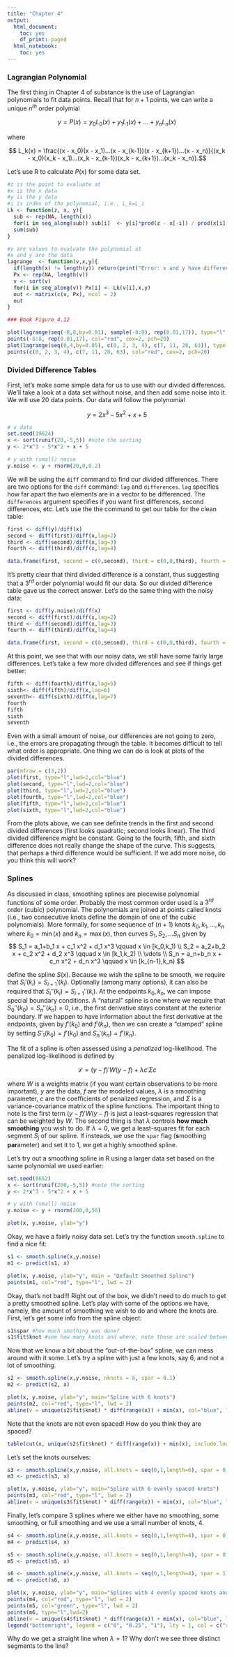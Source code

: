 ```yaml
---
title: "Chapter 4"
output:
  html_document:
    toc: yes
    df_print: paged
  html_notebook:
    toc: yes
---
```



### Lagrangian Polynomial
The first thing in Chapter 4 of substance is the use of Lagrangian polynomials to fit data points. Recall that for $n+1$ points, we can write a unique $n^{th}$ order polymial

$$
y = P(x) = y_0 L_0(x) + y_1 L_1(x) + ... + y_n L_n(x) 
$$

where 

$$ L_k(x) = \frac{(x - x_0)(x - x_1)...(x - x_{k-1})(x - x_{k+1})...(x - x_n)}{(x_k - x_0)(x_k - x_1)...(x_k - x_{k-1})(x_k - x_{k+1})...(x_k - x_n)}.$$

Let's use R to calculate $P(x)$ for some data set.

```r

#z is the point to evaluate at
#x is the x data
#y is the y data
#i is index of the polynomial, i.e., L_k=L_i
Lk <- function(z, x, y){
  sub <- rep(NA, length(x))
  for(i in seq_along(sub)) sub[i]  <- y[i]*prod(z - x[-i]) / prod(x[i] - x[-i])
  sum(sub)
}

#v are values to evaluate the polynomial at
#x and y are the data
lagrange  <- function(v,x,y){
  if(length(x) != length(y)) return(print("Error: x and y have different lengths."))
  Px <- rep(NA, length(v))
  v <- sort(v)
  for(i in seq_along(v)) Px[i] <- Lk(v[i],x,y)
  out <- matrix(c(v, Px), ncol = 2)
  out
}

### Book Figure 4.12

plot(lagrange(seq(-8,8,by=0.01), sample(-8:8), rep(0.01,17)), type="l", xlab="x", ylab="y", main = "High Order Approximation", lwd = 2, col="blue")
points(-8:8, rep(0.01,17), col="red", cex=2, pch=20)
plot(lagrange(seq(0,4,by=0.05), c(0, 2, 3, 4), c(7, 11, 28, 63)), type = "l", xlab="x", ylab="y", col="blue", lwd=2)
points(c(0, 2, 3, 4), c(7, 11, 28, 63), col="red", cex=2, pch=20)
```

### Divided Difference Tables

First, let's make some simple data for us to use with our divided differences. We'll take a look at a data set without noise, and then add some noise into it. We will use 20 data points. Our data will follow the polynomial

$$y = 2 x^3 - 5 x^2 + x + 5$$

```r
# x data
set.seed(19624)
x <- sort(runif(20,-5,5)) #note the sorting
y <- 2*x^3 - 5*x^2 + x + 5

# y with (small) noise
y.noise <- y + rnorm(20,0,0.2)
```

We will be using the `diff` command to find our divided differences. There are two options for the `diff` command: `lag` and `differences`. `lag` specifies how far apart the two elements are in a vector to be differenced. The `differences` argument specifies if you want first differences, second differences, etc. Let's use the the command to get our table for the clean table:

```r
first <- diff(y)/diff(x)
second <- diff(first)/diff(x,lag=2)
third <- diff(second)/diff(x,lag=3)
fourth <- diff(third)/diff(x,lag=4)

data.frame(first, second = c(0,second), third = c(0,0,third), fourth = c(0,0,0,fourth))
```

It's pretty clear that third divided difference is a constant, thus suggesting that a $3^{rd}$ order polynomial would fit our data. So our divided difference table gave us the correct answer. Let's do the same thing with the noisy data:

```r
first <- diff(y.noise)/diff(x)
second <- diff(first)/diff(x,lag=2)
third <- diff(second)/diff(x,lag=3)
fourth <- diff(third)/diff(x,lag=4)

data.frame(first, second = c(0,second), third = c(0,0,third), fourth = c(0,0,0,fourth))
```
At this point, we see that with our noisy data, we still have some fairly large differences. Let's take a few more divided differences and see if things get better:

```r
fifth <- diff(fourth)/diff(x,lag=5)
sixth<- diff(fifth)/diff(x,lag=6)
seventh<- diff(sixth)/diff(x,lag=7)
fourth
fifth
sixth
seventh
```

Even with a small amount of noise, our differences are not going to zero, i.e., the errors are propagating through the table. It becomes difficult to tell what order is appropriate. One thing we can do is look at plots of the divided differences.

```r
par(mfrow = c(3,2))
plot(first, type="l",lwd=2,col="blue")
plot(second, type="l",lwd=2,col="blue")
plot(third, type="l",lwd=2,col="blue")
plot(fourth, type="l",lwd=2,col="blue")
plot(fifth, type="l",lwd=2,col="blue")
plot(sixth, type="l",lwd=2,col="blue")
```

From the plots above, we can see definite trends in the first and second divided differences (first looks quadratic; second looks linear). The third divided difference *might* be constant. Going to the fourth, fifth, and sixth difference does not really change the shape of the curve. This suggests, that perhaps a third difference would be sufficient. If we add more noise, do you think this will work?

### Splines

As discussed in class, smoothing splines are piecewise polynomial functions of some order. Probably the most common order used is a $3^{rd}$ order (cubic) polynomial. The polynomials are joined at points called knots (i.e., two consecutive knots define the domain of one of the cubic polynomials). More formally, for some sequence of $(n+1)$ knots $k_0, k_1, ..., k_n$ where $k_0 = \min(x)$ and $k_n = \max(x)$, then
curves $S_1, S_2, ... S_n$ given by
$$ S_1 = a_1+b_1 x + c_1 x^2 + d_1 x^3 \qquad x \in [k_0,k_1) \\
S_2 = a_2+b_2 x + c_2 x^2 + d_2 x^3 \qquad x \in [k_1,k_2) \\
\vdots \\
S_n = a_n+b_n x + c_n x^2 + d_n x^3 \qquad x \in [k_{n-1},k_n) $$

define the spline $S(x)$. Because we wish the spline to be smooth, we require that $S_i'(k_i) = S_{i+1}'(k_{i})$. Optionally (among many options), it can also be required that $S_i''(k_i) = S_{i+1}''(k_{i})$. At the endpoints $k_0,k_n$, we can impose special boundary conditions. A "natural" spline is one where we require that $S_0''(k_0)=S_n''(k_n) = 0$, i.e., the first derivative stays constant at the exterior boundary. If we happen to have information about the first derivative at the endpoints, given by $f'(k_0)$ and $f'(k_n)$, then we can create a "clamped" spline by setting $S'_1(k_0) = f'(k_0)$ and $S_n'(k_n) = f'(k_n)$. 

The fit of a spline is often assessed using a *penalized* log-likelihood. The penalized log-likelihood is defined by 

$$\mathcal{L} = (y-f)'W(y-f) + \lambda c' \Sigma c$$

where $W$ is a weights matrix (if you want certain observations to be more important), $y$ are the data, $f$ are the modeled values, $\lambda$ is a smoothing parameter, $c$ are the coefficients of penalized regression, and $\Sigma$ is a variance-covariance matrix of the spline functions. The important thing to note is the first term $(y-f)'W(y-f)$ is just a least-squares regression that can be weighted by $W$. The second thing is that $\lambda$ controls **how much smoothing** you wish to do. If $\lambda = 0$, we get a least-squares fit for each segment $S_i$ of our spline. If insteads, we use the `spar` flag (**s**moothing **par**ameter) and set it to 1, we get a highly smoothed spline.

Let's try out a smoothing spline in R using a larger data set based on the same polynomial we used earlier:

```r

set.seed(8652)
x <- sort(runif(200,-5,5)) #note the sorting
y <- 2*x^3 - 5*x^2 + x + 5

# y with (small) noise
y.noise <- y + rnorm(200,0,50)

plot(x, y.noise, ylab="y")
```

Okay, we have a fairly noisy data set. Let's try the function `smooth.spline` to find a nice fit:

```r
s1 <- smooth.spline(x,y.noise)
m1 <- predict(s1, x)

plot(x, y.noise, ylab="y", main = "Default Smoothed Spline")
points(m1, col="red", type="l", lwd = 2)
```

Okay, that's not bad!!! Right out of the box, we didn't need to do much to get a pretty smoothed spline. Let's play with some of the options we have, namely, the amount of smoothing we wish to do and where the knots are. First, let's get some info from the spline object:

```r
s1$spar #how much smothing was done?
s1$fit$knot #see how many knots and where, note these are scaled between xmin and xmax
```

Now that we know a bit about the "out-of-the-box" spline, we can mess around with it some. Let's try a spline with just a few knots, say 6, and not a lot of smoothing.

```r
s2 <- smooth.spline(x,y.noise, nknots = 6, spar = 0.1)
m2 <- predict(s2, x)

plot(x, y.noise, ylab="y", main="Spline with 6 knots")
points(m2, col="red", type="l", lwd = 2)
abline(v = unique(s2$fit$knot) * diff(range(x)) + min(x), col="blue", lty = 2, lwd = 2)
```
Note that the knots are not even spaced! How do you think they are spaced?

```r
table(cut(x, unique(s2$fit$knot) * diff(range(x)) + min(x), include.lowest=T))
```

Let's set the knots ourselves:

```r
s3 <- smooth.spline(x,y.noise, all.knots = seq(0,1,length=6), spar = 0.1)
m3 <- predict(s3, x)

plot(x, y.noise, ylab="y", main="Spline with 6 evenly spaced knots")
points(m3, col="red", type="l", lwd = 2)
abline(v = unique(s3$fit$knot) * diff(range(x)) + min(x), col="blue", lty = 2, lwd = 2)
```

Finally, let's compare 3 splines where we either have no smoothing, some smoothing, or full smoothing and we use a small number of knots, 4.

```r
s4 <- smooth.spline(x,y.noise, all.knots = seq(0,1,length=4), spar = 0)
m4 <- predict(s4, x)

s5 <- smooth.spline(x,y.noise, all.knots = seq(0,1,length=4), spar = 0.25)
m5 <- predict(s5, x)

s6 <- smooth.spline(x,y.noise, all.knots = seq(0,1,length=4), spar = 1)
m6 <- predict(s6, x)

plot(x, y.noise, ylab="y", main="Splines with 4 evenly spaced knots and different smoothing")
points(m4, col="red", type="l", lwd = 2)
points(m5, col="green", type="l", lwd = 2)
points(m6, type="l",lwd=2)
abline(v = unique(s4$fit$knot) * diff(range(x)) + min(x), col="blue", lty = 2, lwd = 2)
legend("bottomright", legend = c("0", "0.25", "1"), lty = 1, col = c("red","green","black"), title = expression(lambda))
```
Why do we get a straight line when $\lambda = 1$? Why don't we see three distinct segments to the line?